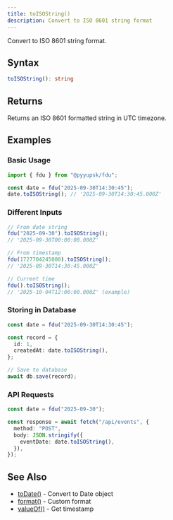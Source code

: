 ```yaml
---
title: toISOString()
description: Convert to ISO 8601 string format
---
```


Convert to ISO 8601 string format.

## Syntax

```typescript
toISOString(): string
```

## Returns

Returns an ISO 8601 formatted string in UTC timezone.

## Examples

### Basic Usage

```typescript
import { fdu } from "@pyyupsk/fdu";

const date = fdu("2025-09-30T14:30:45");
date.toISOString(); // '2025-09-30T14:30:45.000Z'
```

### Different Inputs

```typescript
// From date string
fdu("2025-09-30").toISOString();
// '2025-09-30T00:00:00.000Z'

// From timestamp
fdu(1727704245000).toISOString();
// '2025-09-30T14:30:45.000Z'

// Current time
fdu().toISOString();
// '2025-10-04T12:00:00.000Z' (example)
```

### Storing in Database

```typescript
const date = fdu("2025-09-30T14:30:45");

const record = {
  id: 1,
  createdAt: date.toISOString(),
};

// Save to database
await db.save(record);
```

### API Requests

```typescript
const date = fdu("2025-09-30");

const response = await fetch("/api/events", {
  method: "POST",
  body: JSON.stringify({
    eventDate: date.toISOString(),
  }),
});
```

## See Also

- [toDate()](/docs/api/conversion/to-date) - Convert to Date object
- [format()](/docs/api/formatting/format) - Custom format
- [valueOf()](/docs/api/conversion/value-of) - Get timestamp

